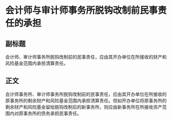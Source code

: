 # 会计师与审计师事务所脱钩改制前民事责任的承担
## 副标题
会计师、审计师事务所脱钩改制前的民事责任，应由其开办单位在所接收的财产和风险基金范围内承担清算责任。
## 正文
会计师事务所、审计师事务所脱钩改制前的民事责任，应由其开办单位在所接收的原事务所的剩余财产和风险基金范围内承担清算责任。但如开办单位将原事务所的剩余财产和风险基金留给脱钩改制后的新事务所，则应由新事务所在所接收资产范围内对原事务所的债务承担民事责任。
